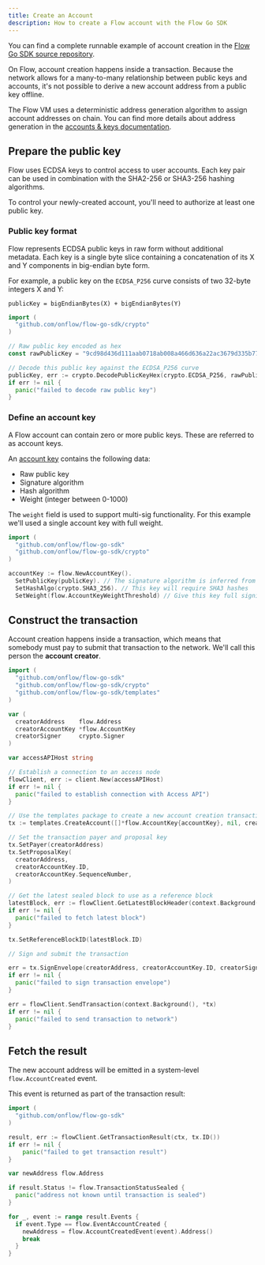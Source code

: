 ```yaml
---
title: Create an Account
description: How to create a Flow account with the Flow Go SDK
---
```


<Callout type="info">

  You can find a complete runnable example of account creation in the
  [Flow Go SDK source repository](https://github.com/onflow/flow-go-sdk/blob/master/examples/create_account/main.go).

</Callout>

On Flow, account creation happens inside a transaction. 
Because the network allows for a many-to-many relationship between public keys and accounts, 
it's not possible to derive a new account address from a public key offline.

The Flow VM uses a deterministic address generation algorithm to assign account addresses 
on chain. You can find more details about address generation in the 
[accounts & keys documentation](/concepts/accounts-and-keys).

## Prepare the public key

Flow uses ECDSA keys to control access to user accounts. Each key pair can be used in combination 
with the SHA2-256 or SHA3-256 hashing algorithms.

To control your newly-created account, you'll need to authorize at least one public key.

### Public key format

Flow represents ECDSA public keys in raw form without additional metadata. 
Each key is a single byte slice containing a concatenation of its X and Y components in big-endian byte form.

For example, a public key on the `ECDSA_P256` curve consists of two 32-byte integers X and Y:

```
publicKey = bigEndianBytes(X) + bigEndianBytes(Y)
```

```go
import (
  "github.com/onflow/flow-go-sdk/crypto"
)

// Raw public key encoded as hex
const rawPublicKey = "9cd98d436d111aab0718ab008a466d636a22ac3679d335b77e33ef7c52d9c8ce47cf5ad71ba38cedd336402aa62d5986dc224311383383c09125ec0636c0b042"

// Decode this public key against the ECDSA_P256 curve
publicKey, err := crypto.DecodePublicKeyHex(crypto.ECDSA_P256, rawPublicKey)
if err != nil {
  panic("failed to decode raw public key")
}
```

### Define an account key

A Flow account can contain zero or more public keys. These are referred to as account keys.

An [account key](/concepts/accounts-and-keys/#keys) contains the following data:

- Raw public key
- Signature algorithm
- Hash algorithm
- Weight (integer between 0-1000)

The `weight` field is used to support multi-sig functionality. 
For this example we'll used a single account key with full weight.

```go
import (
  "github.com/onflow/flow-go-sdk"
  "github.com/onflow/flow-go-sdk/crypto"
)

accountKey := flow.NewAccountKey().
  SetPublicKey(publicKey). // The signature algorithm is inferred from the public key
  SetHashAlgo(crypto.SHA3_256). // This key will require SHA3 hashes
  SetWeight(flow.AccountKeyWeightThreshold) // Give this key full signing weight
```

## Construct the transaction

Account creation happens inside a transaction, which means that somebody must
pay to submit that transaction to the network. We'll call this person the **account creator**.

```go
import (
  "github.com/onflow/flow-go-sdk"
  "github.com/onflow/flow-go-sdk/crypto"
  "github.com/onflow/flow-go-sdk/templates"
)

var (
  creatorAddress    flow.Address
  creatorAccountKey *flow.AccountKey
  creatorSigner     crypto.Signer
)

var accessAPIHost string

// Establish a connection to an access node
flowClient, err := client.New(accessAPIHost)
if err != nil {
  panic("failed to establish connection with Access API")
}

// Use the templates package to create a new account creation transaction
tx := templates.CreateAccount([]*flow.AccountKey{accountKey}, nil, creatorAddress)

// Set the transaction payer and proposal key
tx.SetPayer(creatorAddress)
tx.SetProposalKey(
  creatorAddress,
  creatorAccountKey.ID,
  creatorAccountKey.SequenceNumber,
)

// Get the latest sealed block to use as a reference block
latestBlock, err := flowClient.GetLatestBlockHeader(context.Background(), true)
if err != nil {
  panic("failed to fetch latest block")
}

tx.SetReferenceBlockID(latestBlock.ID)

// Sign and submit the transaction

err = tx.SignEnvelope(creatorAddress, creatorAccountKey.ID, creatorSigner)
if err != nil {
  panic("failed to sign transaction envelope")
}

err = flowClient.SendTransaction(context.Background(), *tx)
if err != nil {
  panic("failed to send transaction to network")
}
```

## Fetch the result

The new account address will be emitted in a system-level `flow.AccountCreated` event.

This event is returned as part of the transaction result:

```go
import (
  "github.com/onflow/flow-go-sdk"
)

result, err := flowClient.GetTransactionResult(ctx, tx.ID())
if err != nil {
    panic("failed to get transaction result")
}

var newAddress flow.Address

if result.Status != flow.TransactionStatusSealed {
  panic("address not known until transaction is sealed")
}

for _, event := range result.Events {
  if event.Type == flow.EventAccountCreated {
    newAddress = flow.AccountCreatedEvent(event).Address()
    break
  }
}
```
